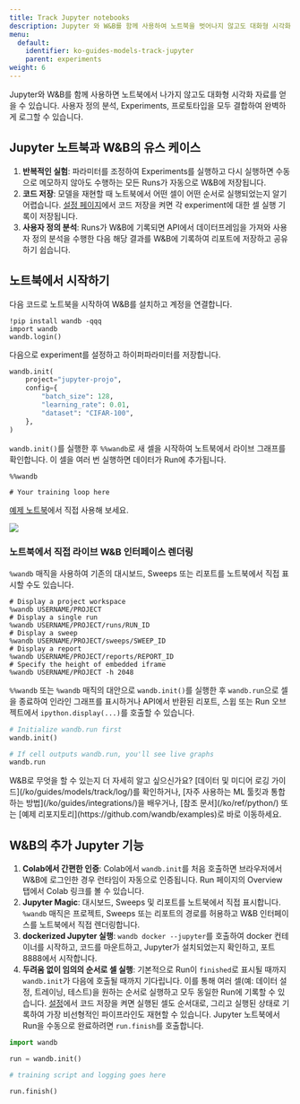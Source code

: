 ```yaml
---
title: Track Jupyter notebooks
description: Jupyter 와 W&B를 함께 사용하여 노트북을 벗어나지 않고도 대화형 시각화 를 얻으세요.
menu:
  default:
    identifier: ko-guides-models-track-jupyter
    parent: experiments
weight: 6
---
```


Jupyter와 W&B를 함께 사용하면 노트북에서 나가지 않고도 대화형 시각화 자료를 얻을 수 있습니다. 사용자 정의 분석, Experiments, 프로토타입을 모두 결합하여 완벽하게 로그할 수 있습니다.

## Jupyter 노트북과 W&B의 유스 케이스

1. **반복적인 실험**: 파라미터를 조정하여 Experiments를 실행하고 다시 실행하면 수동으로 메모하지 않아도 수행하는 모든 Runs가 자동으로 W&B에 저장됩니다.
2. **코드 저장**: 모델을 재현할 때 노트북에서 어떤 셀이 어떤 순서로 실행되었는지 알기 어렵습니다. [설정 페이지](/ko/guides/models/app/settings-page/)에서 코드 저장을 켜면 각 experiment에 대한 셀 실행 기록이 저장됩니다.
3. **사용자 정의 분석**: Runs가 W&B에 기록되면 API에서 데이터프레임을 가져와 사용자 정의 분석을 수행한 다음 해당 결과를 W&B에 기록하여 리포트에 저장하고 공유하기 쉽습니다.

## 노트북에서 시작하기

다음 코드로 노트북을 시작하여 W&B를 설치하고 계정을 연결합니다.

```notebook
!pip install wandb -qqq
import wandb
wandb.login()
```

다음으로 experiment를 설정하고 하이퍼파라미터를 저장합니다.

```python
wandb.init(
    project="jupyter-projo",
    config={
        "batch_size": 128,
        "learning_rate": 0.01,
        "dataset": "CIFAR-100",
    },
)
```

`wandb.init()`를 실행한 후 `%%wandb`로 새 셀을 시작하여 노트북에서 라이브 그래프를 확인합니다. 이 셀을 여러 번 실행하면 데이터가 Run에 추가됩니다.

```notebook
%%wandb

# Your training loop here
```

[예제 노트북](http://wandb.me/jupyter-interact-colab)에서 직접 사용해 보세요.

<Frame>
    <img src="/images/track/jupyter_widget.png"  />
</Frame>

### 노트북에서 직접 라이브 W&B 인터페이스 렌더링

`%wandb` 매직을 사용하여 기존의 대시보드, Sweeps 또는 리포트를 노트북에서 직접 표시할 수도 있습니다.

```notebook
# Display a project workspace
%wandb USERNAME/PROJECT
# Display a single run
%wandb USERNAME/PROJECT/runs/RUN_ID
# Display a sweep
%wandb USERNAME/PROJECT/sweeps/SWEEP_ID
# Display a report
%wandb USERNAME/PROJECT/reports/REPORT_ID
# Specify the height of embedded iframe
%wandb USERNAME/PROJECT -h 2048
```

`%%wandb` 또는 `%wandb` 매직의 대안으로 `wandb.init()`를 실행한 후 `wandb.run`으로 셀을 종료하여 인라인 그래프를 표시하거나 API에서 반환된 리포트, 스윕 또는 Run 오브젝트에서 `ipython.display(...)`를 호출할 수 있습니다.

```python
# Initialize wandb.run first
wandb.init()

# If cell outputs wandb.run, you'll see live graphs
wandb.run
```

<Note>
W&B로 무엇을 할 수 있는지 더 자세히 알고 싶으신가요? [데이터 및 미디어 로깅 가이드](/ko/guides/models/track/log/)를 확인하거나, [자주 사용하는 ML 툴킷과 통합하는 방법](/ko/guides/integrations/)을 배우거나, [참조 문서](/ko/ref/python/) 또는 [예제 리포지토리](https://github.com/wandb/examples)로 바로 이동하세요.
</Note>

## W&B의 추가 Jupyter 기능

1. **Colab에서 간편한 인증**: Colab에서 `wandb.init`를 처음 호출하면 브라우저에서 W&B에 로그인한 경우 런타임이 자동으로 인증됩니다. Run 페이지의 Overview 탭에서 Colab 링크를 볼 수 있습니다.
2. **Jupyter Magic**: 대시보드, Sweeps 및 리포트를 노트북에서 직접 표시합니다. `%wandb` 매직은 프로젝트, Sweeps 또는 리포트의 경로를 허용하고 W&B 인터페이스를 노트북에서 직접 렌더링합니다.
3. **dockerized Jupyter 실행**: `wandb docker --jupyter`를 호출하여 docker 컨테이너를 시작하고, 코드를 마운트하고, Jupyter가 설치되었는지 확인하고, 포트 8888에서 시작합니다.
4. **두려움 없이 임의의 순서로 셀 실행**: 기본적으로 Run이 `finished`로 표시될 때까지 `wandb.init`가 다음에 호출될 때까지 기다립니다. 이를 통해 여러 셀(예: 데이터 설정, 트레이닝, 테스트)을 원하는 순서로 실행하고 모두 동일한 Run에 기록할 수 있습니다. [설정](https://app.wandb.ai/settings)에서 코드 저장을 켜면 실행된 셀도 순서대로, 그리고 실행된 상태로 기록하여 가장 비선형적인 파이프라인도 재현할 수 있습니다. Jupyter 노트북에서 Run을 수동으로 완료하려면 `run.finish`를 호출합니다.

```python
import wandb

run = wandb.init()

# training script and logging goes here

run.finish()
```